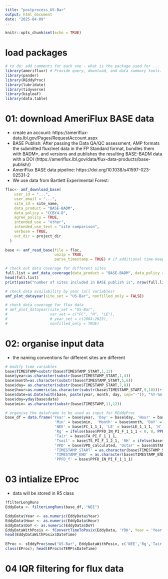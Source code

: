 ```yaml
---
title: "postprocess_US-Bar"
output: html_document
date: "2025-04-09"
---
```


```r
knitr::opts_chunk$set(echo = TRUE)
```
# load packages
```r
# to do: add comments for each one - what is the package used for ... 
library(amerifluxr) # Provide query, download, and data summary tools.
library(pander)
library(REddyProc)
library(lubridate)
library(tidyverse)
library(bigleaf)
library(data.table)
```

# 01: download AmeriFlux BASE data
- create an account: https://ameriflux-data.lbl.gov/Pages/RequestAccount.aspx
- BASE Publish: After passing the Data QA/QC assessment, AMP formats the submitted flux/met data in the FP Standard format, bundles them with BADM*, and versions and publishes the resulting BASE-BADM data with a DOI (https://ameriflux.lbl.gov/data/flux-data-products/base-publish/)
- AmeriFlux BASE data pipeline: https://doi.org/10.1038/s41597-023-02531-2
- We use data from Bartlett Experimental Forest: 
```r
floc<- amf_download_base(
    user_id = "...",
    user_email = "...",
    site_id = site_name,
    data_product = "BASE-BADM",
    data_policy = "CCBY4.0",
    agree_policy = TRUE,
    intended_use = "other",
    intended_use_text = "site comparison",
    verbose = TRUE,
    out_dir = project_dir
  )
  
base <- amf_read_base(file = floc,
                      unzip = TRUE,
                      parse_timestamp = TRUE) # if additional time-keeping columns, 

# check out data coverage for different sites
full.list = amf_data_coverage(data_product = "BASE-BADM", data_policy = "CCBY4.0")
head(full.list)
print(paste("number of sites included in BASE publish is", nrow(full.list)))

# check data availability by year (all variables)
amf_plot_datayear(site_set = "US-Bar", nonfilled_only = FALSE)

# check data coverage for flux data
# amf_plot_datayear(site_set = "US-Bar",
#                   var_set = c("FC", "H", "LE"),
#                   # year_set = c(2004:2023),
#                   nonfilled_only = TRUE)
```

# 02: organise input data
- the naming conventions for different sites are different
```r
# modify time variables
base$TIMESTAMP=substr(base$TIMESTAMP_START,1,12)
base$year=as.character(substr(base$TIMESTAMP_START,1,4))
base$month=as.character(substr(base$TIMESTAMP_START,5,6))
base$day= as.character(substr(base$TIMESTAMP_START,7,8))
base$hour=as.numeric(as.character(substr(base$TIMESTAMP_START,9,10)))+ c(0.5,1)
base$date=as.Date(with(base, paste(year, month, day, sep="-")), "%Y-%m-%d")
base$doy=yday(base$date)
base$min= as.character(substr(base$TIMESTAMP,11,12))

# organise the dataframe to be used as input for REddyProc
base_df = data.frame('Year' = base$year, 'Day' = base$day, 'Hour' = base$hour, 'Date' = as.Date(base$date),
                      'Min' = base$min,  'Month' = base$month, 'DoY' = base$doy,
                      'NEE' = base$FC_1_1_1, 'LE' = base$LE_1_1_1, 'H' = base$H_1_1_1, # flux data
                      'Rg' = ifelse(base$PPFD_IN_PI_F_1_1_1 < 0, 0, PPFD.to.Rg(base$PPFD_IN_PI_F_1_1_1)), 
                      'Tair' = base$TA_PI_F_1_1_1,
                      'Tsoil' = base$TS_PI_F_1_2_1, 'RH' = ifelse(base$RH_PI_F_1_1_1 > 100, 100, base$RH_PI_F_1_1_1),
                      'VPD' = base$VPD_calculated, 'Ustar' = base$USTAR_1_1_1,
                      'TIMESTAMP_START' = as.character(base$TIMESTAMP_START),
                      'TIMESTAMP_END' = as.character(base$TIMESTAMP_END),
                      'PPFD_f' = base$PPFD_IN_PI_F_1_1_1)
```
# 03 intialize EProc 
- data will be stored in R5 class
```r
?filterLongRuns
EddyData <- filterLongRuns(base_df, "NEE")

EddyData$Year <- as.numeric(EddyData$Year)
EddyData$Hour <- as.numeric(EddyData$Hour)
EddyData$DoY <- as.numeric(EddyData$DoY)
EddyDataWithPosix <- fConvertTimeToPosix(EddyData, 'YDH', Year = 'Year', Day = 'DoY', Hour  = 'Hour') 
head(EddyDataWithPosix$DateTime)
  
EProc <- sEddyProc$new("US-Bar", EddyDataWithPosix, c('NEE','Rg','Tair','VPD', 'Ustar', "H", "LE","Tsoil")) 
class(EProc); head(EProc$sTEMP$sDateTime)
```

# 04 IQR filtering for flux data
